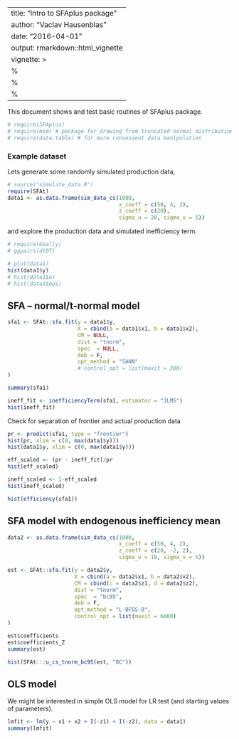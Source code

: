 ---
title: "Intro to SFAplus package"
author: "Vaclav Hausenblas"
date: "2016-04-01"
output: rmarkdown::html_vignette
vignette: >
  %\VignetteIndexEntry{Vignette Title}
  %\VignetteEngine{knitr::rmarkdown}
  %\VignetteEncoding{UTF-8}
  ---
  
  This document shows and test basic routines of SFAplus package.
  
  ```r
# require(SFAplus)
# require(msm) # package for drawing from truncated-normal distribution
# require(data.table) # for more convenient data manipulation
```


### Example dataset

Lets generate some randomly simulated production data,

```r
# source("simulate_data.R")
require(SFAt)
data1 <- as.data.frame(sim_data_cs(1000, 
                                   x_coeff = c(50, 4, 2), 
                                   z_coeff = c(20), 
                                   sigma_u = 20, sigma_v = 5))

```

and explore the production data and simulated inefficiency term.

```r
# require(GGally)
# ggpairs(dtDT)

# plot(data1)
hist(data1$y)
# hist(data1$u)
# hist(data1$eps)

```
## SFA -- normal/t-normal model

```r

sfa1 <- SFAt::sfa.fit(y = data1$y,
                      X = cbind(a = data1$x1, b = data1$x2),
                      CM = NULL,    
                      dist = "tnorm",
                      spec  = NULL,
                      deb = F,
                      opt_method = "SANN"
                      # control_opt = list(maxit = 300)
)

summary(sfa1)
```


```r
ineff_fit <- inefficiencyTerm(sfa1, estimator = "JLMS")
hist(ineff_fit)
```

Check for separation of frontier and actual production data
```r
pr <- predict(sfa1, type = "frontier")
hist(pr, xlim = c(0, max(data1$y)))
hist(data1$y, xlim = c(0, max(data1$y)))
```

```r
eff_scaled <- (pr - ineff_fit)/pr
hist(eff_scaled)
```

```r
ineff_scaled <- 1-eff_scaled
hist(ineff_scaled)
```

```r
hist(efficiency(sfa1))
```

## SFA model with endogenous inefficiency mean 

```r
data2 <- as.data.frame(sim_data_cs(1000, 
                                   x_coeff = c(50, 4, 2), 
                                   z_coeff = c(20, -2, 2), 
                                   sigma_u = 10, sigma_v = 5))

```

```r

est <- SFAt::sfa.fit(y = data2$y,
                     X = cbind(a = data2$x1, b = data2$x2),
                     CM = cbind(c = data2$z1, d = data2$z2),
                     dist = "tnorm",
                     spec  = "bc95",
                     deb = F,
                     opt_method = "L-BFGS-B",
                     control_opt = list(maxit = 6000)
)

est$coefficients
est$coefficients_Z
summary(est)
```

```r
hist(SFAt:::u_cs_tnorm_bc95(est, "BC"))
```


## OLS model

We might be interested in simple OLS model for LR test (and starting values of parameters).

```r

lmfit <- lm(y ~ x1 + x2 + I(-z1) + I(-z2), data = data1)
summary(lmfit)

```


